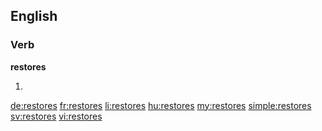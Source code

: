 ==English==

===Verb===
'''restores'''

# {{third-person singular of|restore}}

[[de:restores]]
[[fr:restores]]
[[li:restores]]
[[hu:restores]]
[[my:restores]]
[[simple:restores]]
[[sv:restores]]
[[vi:restores]]